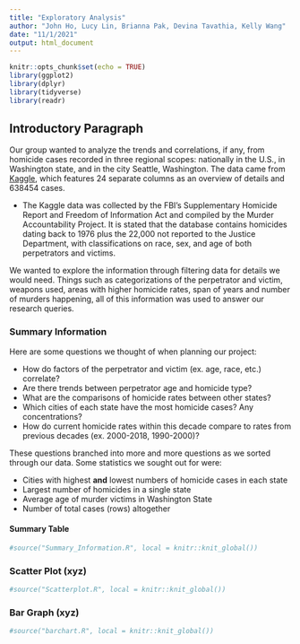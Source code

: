 ```yaml
---
title: "Exploratory Analysis"
author: "John Ho, Lucy Lin, Brianna Pak, Devina Tavathia, Kelly Wang"
date: "11/1/2021"
output: html_document
---
```


```r
knitr::opts_chunk$set(echo = TRUE)
library(ggplot2)
library(dplyr)
library(tidyverse)
library(readr)
```

## Introductory Paragraph
Our group wanted to analyze the trends and correlations, if any, from homicide cases recorded in three regional scopes: nationally 
in the U.S., in Washington state, and in the city Seattle, Washington. The data came from 
[Kaggle](https://www.kaggle.com/murderaccountability/homicide-reports?select=database.csv), which features 24 separate columns as an overview of details and 638454 cases.

* The Kaggle data was collected by the FBI’s Supplementary Homicide Report and Freedom of Information Act and compiled by the Murder 
Accountability Project. It is stated that the database contains homicides dating back to 1976 plus the 22,000 not reported to the Justice 
Department, with classifications on race, sex, and age of both perpetrators and victims.

We wanted to explore the information through filtering data for details we would need. Things such as categorizations of the perpetrator and 
victim, weapons used, areas with higher homicide rates, span of years and number of murders happening, all of this information was used to answer
our research queries.

### Summary Information
Here are some questions we thought of when planning our project:

* How do factors of the perpetrator and victim (ex. age, race, etc.) correlate?
* Are there trends between perpetrator age and homicide type?
* What are the comparisons of homicide rates between other states?
* Which cities of each state have the most homicide cases? Any concentrations?
* How do current homicide rates within this decade compare to rates from previous decades (ex. 2000-2018, 1990-2000)?

These questions branched into more and more questions as we sorted through our data. Some statistics we sought out for were:

* Cities with highest **and** lowest numbers of homicide cases in each state
* Largest number of homicides in a single state
* Average age of murder victims in Washington State
* Number of total cases (rows) altogether

#### Summary Table
```r
#source("Summary_Information.R", local = knitr::knit_global())
```
### Scatter Plot (xyz)


```r
#source("Scatterplot.R", local = knitr::knit_global())
```
### Bar Graph (xyz)


```r
#source("barchart.R", local = knitr::knit_global())
```